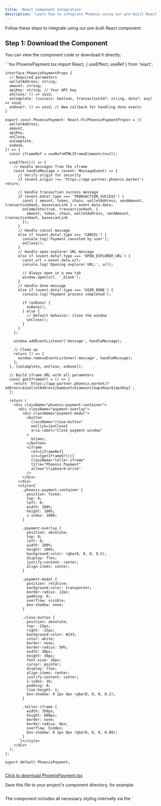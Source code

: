 ```yaml
---
title: 'React Component Integration'
description: 'Learn how to integrate Phoenix using our pre-built React component'
---
```


Follow these steps to integrate using our pre-built React component.

## Step 1: Download the Component

You can view the component code or download it directly:

<AccordionGroup>
  <Accordion title="View Component Code">
    ```tsx PhoenixPayment.tsx
    import React, { useEffect, useRef } from 'react';

    interface PhoenixPaymentProps {
      // Required parameters
      walletAddress: string;
      amount: string;
      apiKey: string; // Your API key
      onClose: () => void;
      onComplete: (success: boolean, transactionId?: string, data?: any) => void;
      onDone?: () => void; // New callback for handling done events
    }

    export const PhoenixPayment: React.FC<PhoenixPaymentProps> = ({
      walletAddress,
      amount,
      apiKey,
      onClose,
      onComplete,
      onDone,
    }) => {
      const iframeRef = useRef<HTMLIFrameElement>(null);

      useEffect(() => {
        // Handle messages from the iframe
        const handleMessage = (event: MessageEvent) => {
          // Verify origin for security
          if (event.origin !== 'https://app-partner.phoenix.market') return;
          
          // Handle transaction success message
          if (event.data?.type === 'TRANSACTION_SUCCESS') {
            const { amount, token, chain, walletAddress, sendAmount, transactionHash, basescanLink } = event.data.data;
            onComplete(true, transactionHash, { 
              amount, token, chain, walletAddress, sendAmount, transactionHash, basescanLink 
            });
          }
          // Handle cancel message
          else if (event.data?.type === 'CANCEL') {
            console.log('Payment canceled by user');
            onClose();
          }
          // Handle open explorer URL message
          else if (event.data?.type === 'OPEN_EXPLORER_URL') {
            const url = event.data.url;
            console.log('Opening explorer URL:', url);
            
            // Always open in a new tab
            window.open(url, '_blank');
          }
          // Handle done message
          else if (event.data?.type === 'USER_DONE') {
            console.log('Payment process completed');
            
            if (onDone) {
              onDone();
            } else {
              // Default behavior: close the window
              onClose();
            }
          }
        };

        window.addEventListener('message', handleMessage);
        
        // Clean up
        return () => {
          window.removeEventListener('message', handleMessage);
        };
      }, [onComplete, onClose, onDone]);

      // Build iframe URL with all parameters
      const getIframeUrl = () => {
        return `https://app-partner.phoenix.market/?address=${walletAddress}&amount=${amount}&apiKey=${apiKey}`;
      };

      return (
        <div className="phoenix-payment-container">
          <div className="payment-overlay">
            <div className="payment-modal">
              <button 
                className="close-button" 
                onClick={onClose}
                aria-label="Close payment window"
              >
                &times;
              </button>
              <iframe
                ref={iframeRef}
                src={getIframeUrl()}
                className="teller-iframe"
                title="Phoenix Payment"
                allow="clipboard-write"
              />
            </div>
          </div>
          <style>{`
            .phoenix-payment-container {
              position: fixed;
              top: 0;
              left: 0;
              width: 100%;
              height: 100%;
              z-index: 1000;
            }
            
            .payment-overlay {
              position: absolute;
              top: 0;
              left: 0;
              width: 100%;
              height: 100%;
              background-color: rgba(0, 0, 0, 0.5);
              display: flex;
              justify-content: center;
              align-items: center;
            }
            
            .payment-modal {
              position: relative;
              background-color: transparent;
              border-radius: 12px;
              padding: 0;
              overflow: visible;
              box-shadow: none;
            }
            
            .close-button {
              position: absolute;
              top: -15px;
              right: -15px;
              background-color: #333;
              color: white;
              border: none;
              border-radius: 50%;
              width: 30px;
              height: 30px;
              font-size: 18px;
              cursor: pointer;
              display: flex;
              align-items: center;
              justify-content: center;
              z-index: 10;
              padding: 0;
              line-height: 1;
              box-shadow: 0 2px 4px rgba(0, 0, 0, 0.2);
            }
            
            .teller-iframe {
              width: 350px;
              height: 600px;
              border: none;
              border-radius: 8px;
              overflow: hidden;
              box-shadow: 0 2px 8px rgba(0, 0, 0, 0.08);
            }
          `}</style>
        </div>
      );
    };

    export default PhoenixPayment;
    ```
  </Accordion>
</AccordionGroup>

<div style={{ marginTop: '24px', marginBottom: '24px' }}>
  <CardGroup>
    <a href="https://app-partner.phoenix.market/download-phoenix.html" download style={{ textDecoration: 'none', minWidth: '400px', display: 'block' }} target="_blank" rel="noopener noreferrer">
      <Card title="Download Component" icon="download">
        Click to download PhoenixPayment.tsx
      </Card>
    </a>
  </CardGroup>
</div>

Save this file to your project's component directory, for example:

```/src/components/PhoenixPayment.tsx
```

<Info>
  The component includes all necessary styling internally via the `<style>` tag, so you don't need to add any additional CSS.
</Info>

## Step 2: Implement the Component

Follow these steps to implement the component in your application:

### Step 2.1: Import the Component

```tsx
import { PhoenixPayment } from './components/PhoenixPayment';
```

### Step 2.2: Prepare Required and Optional Parameters

Before adding the component, you need to collect the following information:

#### Required Parameters
- `walletAddress`: The Ethereum wallet address where USDC will be sent
- `amount`: The amount in USD to convert to USDC
- `apiKey`: Your API key
- `onClose`: Function to handle when the user closes the payment modal
- `onComplete`: Callback function to handle payment completion events

#### Optional Parameters
- `onDone`: Callback function to handle when the payment process is complete

You should create form inputs in your UI to collect the required information:

<AccordionGroup>
  <Accordion title="View Input Collection Example">
    ```tsx
    // Example of collecting user input
    const [walletAddress, setWalletAddress] = useState('');
    const [amount, setAmount] = useState('');
    const [apiKey] = useState('YOUR_API_KEY'); // Replace with your API key
    ```
  </Accordion>
</AccordionGroup>

### Step 2.3: Add the Component to Your JSX

Once you have collected these values, you can pass them to the PhoenixPayment component:

```tsx
<PhoenixPayment 
  walletAddress={walletAddress}
  amount={amount}
  apiKey={apiKey}
  onClose={() => setShowPayment(false)}
  onComplete={handlePaymentComplete}
  onDone={handlePaymentDone}
/>
```

### Step 2.4: Handle Payment Completion

The `onComplete` callback receives three parameters:
1. `success`: Boolean indicating if the operation succeeded
2. `transactionId`: Transaction hash (only for successful payments)
3. `data`: Object containing additional information

#### Transaction Success Data
When a transaction is successful, the data object will contain:
- `amount`: The USD amount
- `token`: The token received (e.g., "USDC")
- `chain`: The blockchain (e.g., "Base")
- `walletAddress`: The receiving wallet address
- `sendAmount`: The amount of tokens sent
- `transactionHash`: The blockchain transaction hash
- `basescanLink`: Link to view the transaction on Basescan

```tsx
const handlePaymentComplete = (success, transactionId, data) => {
  if (success) {
    // For transaction success
    if (data?.transactionHash) {
      console.log('Transaction successful:', data);
      
      // You might want to redirect to a success page or show transaction details
      
      // Uncomment the following line if you want to close the window after transaction success
      // setShowPayment(false);
    }
  } else {
    console.log('Payment failed or cancelled');
    
    // Uncomment the following line if you want to close the window after payment failure/cancellation
    // setShowPayment(false);
  }
};
```

### Step 2.5: Handle Done Events

```tsx
const handlePaymentDone = () => {
  // Close the payment window
  setShowPayment(false);
};
```

## Full Implementation Example

<AccordionGroup>
  <Accordion title="View Complete Example">
    Here's a complete example showing how all the pieces fit together:

    ```tsx
    import { useState, useEffect } from 'react';
    import { PhoenixPayment } from './components/PhoenixPayment';

    function PaymentPage() {
      const [walletAddress, setWalletAddress] = useState('');
      const [amount, setAmount] = useState('');
      const [showPayment, setShowPayment] = useState(false);
      
      const handlePaymentComplete = (success, transactionId, data) => {
        if (success) {
          // For transaction success
          if (data?.transactionHash) {
            console.log('Transaction successful:', data);
            
            // You might want to redirect to a success page or show transaction details
            
            // Uncomment the following line if you want to close the window after transaction success
            // setShowPayment(false);
          }
        } else {
          console.log('Payment failed or cancelled');
          
          // Uncomment the following line if you want to close the window after payment failure/cancellation
          // setShowPayment(false);
        }
      };
      
      const handlePaymentDone = () => {
        // Close the payment window
        setShowPayment(false);
      };
      
      return (
        <>
          {/* Form to collect wallet address and amount */}
          <div>
            <label htmlFor="wallet">Wallet Address:</label>
            <input
              id="wallet"
              type="text"
              value={walletAddress}
              onChange={(e) => setWalletAddress(e.target.value)}
              placeholder="0x..."
            />
          </div>
          <div>
            <label htmlFor="amount">Amount (USD):</label>
            <input
              id="amount"
              type="number"
              value={amount}
              onChange={(e) => setAmount(e.target.value)}
              placeholder="100"
            />
          </div>
          
          <button onClick={() => setShowPayment(true)}>
            Make Payment
          </button>
          
          {showPayment && (
            <PhoenixPayment 
              walletAddress={walletAddress}
              amount={amount}
              apiKey={apiKey}
              onClose={() => setShowPayment(false)}
              onComplete={handlePaymentComplete}
              onDone={handlePaymentDone}
            />
          )}
        </>
      );
    }
    ```
  </Accordion>
</AccordionGroup>
